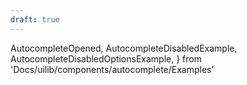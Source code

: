 ```yaml
---
draft: true
---
```


  AutocompleteOpened,
  AutocompleteDisabledExample,
  AutocompleteDisabledOptionsExample,
} from 'Docs/uilib/components/autocomplete/Examples'

<VisibleWhenVisualTest>
  <AutocompleteOpened />
  <AutocompleteDisabledExample />
  <AutocompleteDisabledOptionsExample />
</VisibleWhenVisualTest>
